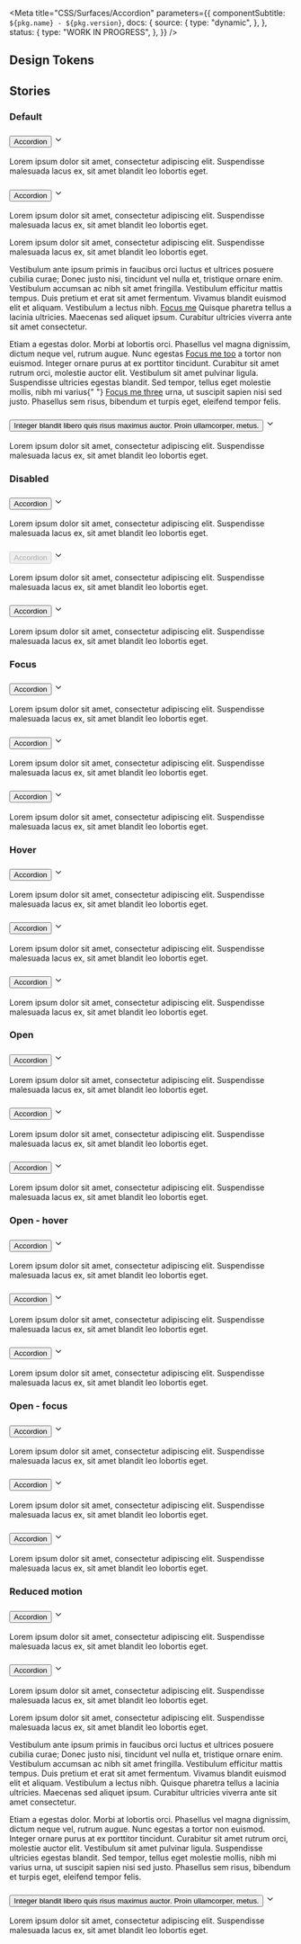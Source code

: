 

<Meta
  title="CSS/Surfaces/Accordion"
  parameters={{
    componentSubtitle: `${pkg.name} - ${pkg.version}`,
    docs: {
      source: {
        type: "dynamic",
      },
    },
    status: {
      type: "WORK IN PROGRESS",
    },
  }}
/>

<Description markdown={readme} />

## Design Tokens

<DesignTokenDocBlock categoryName="Accordion" viewType="table" />

## Stories

### Default

<Canvas>
  <Story name="Default">
    <div className="denhaag-accordion">
      <div className="denhaag-accordion__container">
        <h3 className="denhaag-accordion__panel">
          <button
            aria-expanded="false"
            aria-controls="default-accordion-details-one"
            className="denhaag-accordion__title"
            id="default-accordion1id"
          >
            Accordion
          </button>
          <svg
            className="denhaag-icon"
            width="1em"
            height="1em"
            viewBox="0 0 24 24"
            fill="none"
            xmlns="http://www.w3.org/2000/svg"
            focusable="false"
            aria-hidden="true"
            shapeRendering="auto"
          >
            <path
              d="M5.293 8.293a1 1 0 011.414 0L12 13.586l5.293-5.293a1 1 0 111.414 1.414l-6 6a1 1 0 01-1.414 0l-6-6a1 1 0 010-1.414z"
              fill="currentColor"
            ></path>
          </svg>
        </h3>
        <div
          id="default-accordion-details-one"
          role="region"
          aria-labelledby="default-accordion1id"
          className="denhaag-accordion__details"
        >
          <div className="denhaag-accordion__details-content">
            <p className="utrecht-paragraph">
              Lorem ipsum dolor sit amet, consectetur adipiscing elit. Suspendisse malesuada lacus ex, sit amet blandit
              leo lobortis eget.
            </p>
          </div>
        </div>
      </div>
      <div className="denhaag-accordion__container">
        <h3 className="denhaag-accordion__panel">
          <button
            aria-expanded="false"
            aria-controls="default-accordion-details-two"
            className="denhaag-accordion__title"
            id="default-accordion2id"
          >
            Accordion
          </button>
          <svg
            className="denhaag-icon"
            width="1em"
            height="1em"
            viewBox="0 0 24 24"
            fill="none"
            xmlns="http://www.w3.org/2000/svg"
            focusable="false"
            aria-hidden="true"
            shapeRendering="auto"
          >
            <path
              d="M5.293 8.293a1 1 0 011.414 0L12 13.586l5.293-5.293a1 1 0 111.414 1.414l-6 6a1 1 0 01-1.414 0l-6-6a1 1 0 010-1.414z"
              fill="currentColor"
            ></path>
          </svg>
        </h3>
        <div
          id="default-accordion-details-two"
          role="region"
          aria-labelledby="default-accordion2id"
          className="denhaag-accordion__details"
        >
          <div className="denhaag-accordion__details-content">
            <p className="utrecht-paragraph">
              Lorem ipsum dolor sit amet, consectetur adipiscing elit. Suspendisse malesuada lacus ex, sit amet blandit
              leo lobortis eget.
            </p>
            <p className="utrecht-paragraph">
              Lorem ipsum dolor sit amet, consectetur adipiscing elit. Suspendisse malesuada lacus ex, sit amet blandit
              leo lobortis eget.
            </p>
            <p className="utrecht-paragraph">
              Vestibulum ante ipsum primis in faucibus orci luctus et ultrices posuere cubilia curae; Donec justo nisi,
              tincidunt vel nulla et, tristique ornare enim. Vestibulum accumsan ac nibh sit amet fringilla. Vestibulum
              efficitur mattis tempus. Duis pretium et erat sit amet fermentum. Vivamus blandit euismod elit et aliquam.
              Vestibulum a lectus nibh. <a href="/">Focus me</a> Quisque pharetra tellus a lacinia ultricies. Maecenas
              sed aliquet ipsum. Curabitur ultricies viverra ante sit amet consectetur.
            </p>
            <p className="utrecht-paragraph">
              Etiam a egestas dolor. Morbi at lobortis orci. Phasellus vel magna dignissim, dictum neque vel, rutrum
              augue. Nunc egestas <a href="/">Focus me too</a> a tortor non euismod. Integer ornare purus at ex
              porttitor tincidunt. Curabitur sit amet rutrum orci, molestie auctor elit. Vestibulum sit amet pulvinar
              ligula. Suspendisse ultricies egestas blandit. Sed tempor, tellus eget molestie mollis, nibh mi varius{" "}
              <a href="/">Focus me three</a> urna, ut suscipit sapien nisi sed justo. Phasellus sem risus, bibendum et
              turpis eget, eleifend tempor felis.
            </p>
          </div>
        </div>
      </div>
      <div className="denhaag-accordion__container">
        <h3 className="denhaag-accordion__panel">
          <button
            aria-expanded="false"
            aria-controls="default-accordion-details-three"
            className="denhaag-accordion__title"
            id="default-accordion3id"
          >
            Integer blandit libero quis risus maximus auctor. Proin ullamcorper, metus.
          </button>
          <svg
            className="denhaag-icon"
            width="1em"
            height="1em"
            viewBox="0 0 24 24"
            fill="none"
            xmlns="http://www.w3.org/2000/svg"
            focusable="false"
            aria-hidden="true"
            shapeRendering="auto"
          >
            <path
              d="M5.293 8.293a1 1 0 011.414 0L12 13.586l5.293-5.293a1 1 0 111.414 1.414l-6 6a1 1 0 01-1.414 0l-6-6a1 1 0 010-1.414z"
              fill="currentColor"
            ></path>
          </svg>
        </h3>
        <div
          id="default-accordion-details-three"
          role="region"
          aria-labelledby="default-accordion3id"
          className="denhaag-accordion__details"
        >
          <div className="denhaag-accordion__details-content">
            <p className="utrecht-paragraph">
              Lorem ipsum dolor sit amet, consectetur adipiscing elit. Suspendisse malesuada lacus ex, sit amet blandit
              leo lobortis eget.
            </p>
          </div>
        </div>
      </div>
    </div>
  </Story>
</Canvas>

### Disabled

<Canvas>
  <Story name="Disabled">
    <div className="denhaag-accordion">
      <div className="denhaag-accordion__container">
        <h3 className="denhaag-accordion__panel">
          <button
            aria-expanded="false"
            aria-controls="disabled-accordion-details-one"
            className="denhaag-accordion__title"
            id="disabled-accordion1id"
          >
            Accordion
          </button>
          <svg
            className="denhaag-icon"
            width="1em"
            height="1em"
            viewBox="0 0 24 24"
            fill="none"
            xmlns="http://www.w3.org/2000/svg"
            focusable="false"
            aria-hidden="true"
            shapeRendering="auto"
          >
            <path
              d="M5.293 8.293a1 1 0 011.414 0L12 13.586l5.293-5.293a1 1 0 111.414 1.414l-6 6a1 1 0 01-1.414 0l-6-6a1 1 0 010-1.414z"
              fill="currentColor"
            ></path>
          </svg>
        </h3>
        <div
          id="disabled-accordion-details-one"
          role="region"
          aria-labelledby="disabled-accordion1id"
          className="denhaag-accordion__details"
        >
          <div className="denhaag-accordion__details-content">
            <p className="utrecht-paragraph">
              Lorem ipsum dolor sit amet, consectetur adipiscing elit. Suspendisse malesuada lacus ex, sit amet blandit
              leo lobortis eget.
            </p>
          </div>
        </div>
      </div>
      <div className="denhaag-accordion__container">
        <h3 className="denhaag-accordion__panel">
          <button
            aria-expanded="false"
            aria-controls="disabled-accordion-details-two"
            className="denhaag-accordion__title denhaag-accordion__title--disabled"
            id="disabled-accordion2id"
            disabled
          >
            Accordion
          </button>
          <svg
            className="denhaag-icon"
            width="1em"
            height="1em"
            viewBox="0 0 24 24"
            fill="none"
            xmlns="http://www.w3.org/2000/svg"
            focusable="false"
            aria-hidden="true"
            shapeRendering="auto"
          >
            <path
              d="M5.293 8.293a1 1 0 011.414 0L12 13.586l5.293-5.293a1 1 0 111.414 1.414l-6 6a1 1 0 01-1.414 0l-6-6a1 1 0 010-1.414z"
              fill="currentColor"
            ></path>
          </svg>
        </h3>
        <div
          id="disabled-accordion-details-two"
          role="region"
          aria-labelledby="disabled-accordion2id"
          className="denhaag-accordion__details"
        >
          <div className="denhaag-accordion__details-content">
            <p className="utrecht-paragraph">
              Lorem ipsum dolor sit amet, consectetur adipiscing elit. Suspendisse malesuada lacus ex, sit amet blandit
              leo lobortis eget.
            </p>
          </div>
        </div>
      </div>
      <div className="denhaag-accordion__container">
        <h3 className="denhaag-accordion__panel">
          <button
            aria-expanded="false"
            aria-controls="disabled-accordion-details-three"
            className="denhaag-accordion__title"
            id="disabled-accordion3id"
          >
            Accordion
          </button>
          <svg
            className="denhaag-icon"
            width="1em"
            height="1em"
            viewBox="0 0 24 24"
            fill="none"
            xmlns="http://www.w3.org/2000/svg"
            focusable="false"
            aria-hidden="true"
            shapeRendering="auto"
          >
            <path
              d="M5.293 8.293a1 1 0 011.414 0L12 13.586l5.293-5.293a1 1 0 111.414 1.414l-6 6a1 1 0 01-1.414 0l-6-6a1 1 0 010-1.414z"
              fill="currentColor"
            ></path>
          </svg>
        </h3>
        <div
          id="disabled-accordion-details-three"
          role="region"
          aria-labelledby="disabled-accordion3id"
          className="denhaag-accordion__details"
        >
          <div className="denhaag-accordion__details-content">
            <p className="utrecht-paragraph">
              Lorem ipsum dolor sit amet, consectetur adipiscing elit. Suspendisse malesuada lacus ex, sit amet blandit
              leo lobortis eget.
            </p>
          </div>
        </div>
      </div>
    </div>
  </Story>
</Canvas>

### Focus

<Canvas>
  <Story name="Focus">
    <div className="denhaag-accordion">
      <div className="denhaag-accordion__container">
        <h3 className="denhaag-accordion__panel">
          <button
            aria-expanded="false"
            aria-controls="focus-accordion-details-one"
            className="denhaag-accordion__title"
            id="focus-accordion1id"
          >
            Accordion
          </button>
          <svg
            className="denhaag-icon"
            width="1em"
            height="1em"
            viewBox="0 0 24 24"
            fill="none"
            xmlns="http://www.w3.org/2000/svg"
            focusable="false"
            aria-hidden="true"
            shapeRendering="auto"
          >
            <path
              d="M5.293 8.293a1 1 0 011.414 0L12 13.586l5.293-5.293a1 1 0 111.414 1.414l-6 6a1 1 0 01-1.414 0l-6-6a1 1 0 010-1.414z"
              fill="currentColor"
            ></path>
          </svg>
        </h3>
        <div
          id="focus-accordion-details-one"
          role="region"
          aria-labelledby="focus-accordion1id"
          className="denhaag-accordion__details"
        >
          <div className="denhaag-accordion__details-content">
            <p className="utrecht-paragraph">
              Lorem ipsum dolor sit amet, consectetur adipiscing elit. Suspendisse malesuada lacus ex, sit amet blandit
              leo lobortis eget.
            </p>
          </div>
        </div>
      </div>
      <div className="denhaag-accordion__container">
        <h3 className="denhaag-accordion__panel">
          <button
            aria-expanded="false"
            aria-controls="focus-accordion-details-two"
            className="denhaag-accordion__title denhaag-accordion__title--focus"
            id="focus-accordion2id"
          >
            Accordion
          </button>
          <svg
            className="denhaag-icon"
            width="1em"
            height="1em"
            viewBox="0 0 24 24"
            fill="none"
            xmlns="http://www.w3.org/2000/svg"
            focusable="false"
            aria-hidden="true"
            shapeRendering="auto"
          >
            <path
              d="M5.293 8.293a1 1 0 011.414 0L12 13.586l5.293-5.293a1 1 0 111.414 1.414l-6 6a1 1 0 01-1.414 0l-6-6a1 1 0 010-1.414z"
              fill="currentColor"
            ></path>
          </svg>
        </h3>
        <div
          id="focus-accordion-details-two"
          role="region"
          aria-labelledby="focus-accordion2id"
          className="denhaag-accordion__details"
        >
          <div className="denhaag-accordion__details-content">
            <p className="utrecht-paragraph">
              Lorem ipsum dolor sit amet, consectetur adipiscing elit. Suspendisse malesuada lacus ex, sit amet blandit
              leo lobortis eget.
            </p>
          </div>
        </div>
      </div>
      <div className="denhaag-accordion__container">
        <h3 className="denhaag-accordion__panel">
          <button
            aria-expanded="false"
            aria-controls="focus-accordion-details-three"
            className="denhaag-accordion__title"
            id="focus-accordion3id"
          >
            Accordion
          </button>
          <svg
            className="denhaag-icon"
            width="1em"
            height="1em"
            viewBox="0 0 24 24"
            fill="none"
            xmlns="http://www.w3.org/2000/svg"
            focusable="false"
            aria-hidden="true"
            shapeRendering="auto"
          >
            <path
              d="M5.293 8.293a1 1 0 011.414 0L12 13.586l5.293-5.293a1 1 0 111.414 1.414l-6 6a1 1 0 01-1.414 0l-6-6a1 1 0 010-1.414z"
              fill="currentColor"
            ></path>
          </svg>
        </h3>
        <div
          id="focus-accordion-details-three"
          role="region"
          aria-labelledby="focus-accordion3id"
          className="denhaag-accordion__details"
        >
          <div className="denhaag-accordion__details-content">
            <p className="utrecht-paragraph">
              Lorem ipsum dolor sit amet, consectetur adipiscing elit. Suspendisse malesuada lacus ex, sit amet blandit
              leo lobortis eget.
            </p>
          </div>
        </div>
      </div>
    </div>
  </Story>
</Canvas>

### Hover

<Canvas>
  <Story name="Hover">
    <div className="denhaag-accordion">
      <div className="denhaag-accordion__container">
        <h3 className="denhaag-accordion__panel">
          <button
            aria-expanded="false"
            aria-controls="hover-accordion-details-one"
            className="denhaag-accordion__title"
            id="hover-accordion1id"
          >
            Accordion
          </button>
          <svg
            className="denhaag-icon"
            width="1em"
            height="1em"
            viewBox="0 0 24 24"
            fill="none"
            xmlns="http://www.w3.org/2000/svg"
            focusable="false"
            aria-hidden="true"
            shapeRendering="auto"
          >
            <path
              d="M5.293 8.293a1 1 0 011.414 0L12 13.586l5.293-5.293a1 1 0 111.414 1.414l-6 6a1 1 0 01-1.414 0l-6-6a1 1 0 010-1.414z"
              fill="currentColor"
            ></path>
          </svg>
        </h3>
        <div
          id="hover-accordion-details-one"
          role="region"
          aria-labelledby="hover-accordion1id"
          className="denhaag-accordion__details"
        >
          <div className="denhaag-accordion__details-content">
            <p className="utrecht-paragraph">
              Lorem ipsum dolor sit amet, consectetur adipiscing elit. Suspendisse malesuada lacus ex, sit amet blandit
              leo lobortis eget.
            </p>
          </div>
        </div>
      </div>
      <div className="denhaag-accordion__container">
        <h3 className="denhaag-accordion__panel denhaag-accordion__panel--hover">
          <button
            aria-expanded="false"
            aria-controls="hover-accordion-details-two"
            className="denhaag-accordion__title"
            id="hover-accordion2id"
          >
            Accordion
          </button>
          <svg
            className="denhaag-icon"
            width="1em"
            height="1em"
            viewBox="0 0 24 24"
            fill="none"
            xmlns="http://www.w3.org/2000/svg"
            focusable="false"
            aria-hidden="true"
            shapeRendering="auto"
          >
            <path
              d="M5.293 8.293a1 1 0 011.414 0L12 13.586l5.293-5.293a1 1 0 111.414 1.414l-6 6a1 1 0 01-1.414 0l-6-6a1 1 0 010-1.414z"
              fill="currentColor"
            ></path>
          </svg>
        </h3>
        <div
          id="hover-accordion-details-two"
          role="region"
          aria-labelledby="hover-accordion2id"
          className="denhaag-accordion__details"
        >
          <div className="denhaag-accordion__details-content">
            <p className="utrecht-paragraph">
              Lorem ipsum dolor sit amet, consectetur adipiscing elit. Suspendisse malesuada lacus ex, sit amet blandit
              leo lobortis eget.
            </p>
          </div>
        </div>
      </div>
      <div className="denhaag-accordion__container">
        <h3 className="denhaag-accordion__panel">
          <button
            aria-expanded="false"
            aria-controls="hover-accordion-details-three"
            className="denhaag-accordion__title"
            id="hover-accordion3id"
          >
            Accordion
          </button>
          <svg
            className="denhaag-icon"
            width="1em"
            height="1em"
            viewBox="0 0 24 24"
            fill="none"
            xmlns="http://www.w3.org/2000/svg"
            focusable="false"
            aria-hidden="true"
            shapeRendering="auto"
          >
            <path
              d="M5.293 8.293a1 1 0 011.414 0L12 13.586l5.293-5.293a1 1 0 111.414 1.414l-6 6a1 1 0 01-1.414 0l-6-6a1 1 0 010-1.414z"
              fill="currentColor"
            ></path>
          </svg>
        </h3>
        <div
          id="hover-accordion-details-three"
          role="region"
          aria-labelledby="hover-accordion3id"
          className="denhaag-accordion__details"
        >
          <div className="denhaag-accordion__details-content">
            <p className="utrecht-paragraph">
              Lorem ipsum dolor sit amet, consectetur adipiscing elit. Suspendisse malesuada lacus ex, sit amet blandit
              leo lobortis eget.
            </p>
          </div>
        </div>
      </div>
    </div>
  </Story>
</Canvas>

### Open

<Canvas>
  <Story name="Open">
    <div className="denhaag-accordion">
      <div className="denhaag-accordion__container">
        <h3 className="denhaag-accordion__panel">
          <button
            aria-expanded="false"
            aria-controls="open-accordion-details-one"
            className="denhaag-accordion__title"
            id="open-accordion1id"
          >
            Accordion
          </button>
          <svg
            className="denhaag-icon"
            width="1em"
            height="1em"
            viewBox="0 0 24 24"
            fill="none"
            xmlns="http://www.w3.org/2000/svg"
            focusable="false"
            aria-hidden="true"
            shapeRendering="auto"
          >
            <path
              d="M5.293 8.293a1 1 0 011.414 0L12 13.586l5.293-5.293a1 1 0 111.414 1.414l-6 6a1 1 0 01-1.414 0l-6-6a1 1 0 010-1.414z"
              fill="currentColor"
            ></path>
          </svg>
        </h3>
        <div
          id="open-accordion-details-one"
          role="region"
          aria-labelledby="open-accordion1id"
          className="denhaag-accordion__details"
        >
          <div className="denhaag-accordion__details-content">
            <p className="utrecht-paragraph">
              Lorem ipsum dolor sit amet, consectetur adipiscing elit. Suspendisse malesuada lacus ex, sit amet blandit
              leo lobortis eget.
            </p>
          </div>
        </div>
      </div>
      <div className="denhaag-accordion__container denhaag-accordion__container--open" open>
        <h3 className="denhaag-accordion__panel">
          <button
            aria-expanded="true"
            aria-controls="open-accordion-details-two"
            className="denhaag-accordion__title"
            id="open-accordion2id"
          >
            Accordion
          </button>
          <svg
            className="denhaag-icon"
            width="1em"
            height="1em"
            viewBox="0 0 24 24"
            fill="none"
            xmlns="http://www.w3.org/2000/svg"
            focusable="false"
            aria-hidden="true"
            shapeRendering="auto"
          >
            <path
              d="M5.293 8.293a1 1 0 011.414 0L12 13.586l5.293-5.293a1 1 0 111.414 1.414l-6 6a1 1 0 01-1.414 0l-6-6a1 1 0 010-1.414z"
              fill="currentColor"
            ></path>
          </svg>
        </h3>
        <div
          id="open-accordion-details-two"
          role="region"
          aria-labelledby="open-accordion2id"
          className="denhaag-accordion__details"
        >
          <div className="denhaag-accordion__details-content">
            <p className="utrecht-paragraph">
              Lorem ipsum dolor sit amet, consectetur adipiscing elit. Suspendisse malesuada lacus ex, sit amet blandit
              leo lobortis eget.
            </p>
          </div>
        </div>
      </div>
      <div className="denhaag-accordion__container">
        <h3 className="denhaag-accordion__panel">
          <button
            aria-expanded="false"
            aria-controls="open-accordion-details-three"
            className="denhaag-accordion__title"
            id="open-accordion3id"
          >
            Accordion
          </button>
          <svg
            className="denhaag-icon"
            width="1em"
            height="1em"
            viewBox="0 0 24 24"
            fill="none"
            xmlns="http://www.w3.org/2000/svg"
            focusable="false"
            aria-hidden="true"
            shapeRendering="auto"
          >
            <path
              d="M5.293 8.293a1 1 0 011.414 0L12 13.586l5.293-5.293a1 1 0 111.414 1.414l-6 6a1 1 0 01-1.414 0l-6-6a1 1 0 010-1.414z"
              fill="currentColor"
            ></path>
          </svg>
        </h3>
        <div
          id="open-accordion-details-three"
          role="region"
          aria-labelledby="open-accordion3id"
          className="denhaag-accordion__details"
        >
          <div className="denhaag-accordion__details-content">
            <p className="utrecht-paragraph">
              Lorem ipsum dolor sit amet, consectetur adipiscing elit. Suspendisse malesuada lacus ex, sit amet blandit
              leo lobortis eget.
            </p>
          </div>
        </div>
      </div>
    </div>
  </Story>
</Canvas>

### Open - hover

<Canvas>
  <Story name="Open - hover">
    <div className="denhaag-accordion">
      <div className="denhaag-accordion__container">
        <h3 className="denhaag-accordion__panel">
          <button
            aria-expanded="false"
            aria-controls="open-accordion-details-one"
            className="denhaag-accordion__title"
            id="open-accordion1id"
          >
            Accordion
          </button>
          <svg
            className="denhaag-icon"
            width="1em"
            height="1em"
            viewBox="0 0 24 24"
            fill="none"
            xmlns="http://www.w3.org/2000/svg"
            focusable="false"
            aria-hidden="true"
            shapeRendering="auto"
          >
            <path
              d="M5.293 8.293a1 1 0 011.414 0L12 13.586l5.293-5.293a1 1 0 111.414 1.414l-6 6a1 1 0 01-1.414 0l-6-6a1 1 0 010-1.414z"
              fill="currentColor"
            ></path>
          </svg>
        </h3>
        <div
          id="open-accordion-details-one"
          role="region"
          aria-labelledby="open-accordion1id"
          className="denhaag-accordion__details"
        >
          <div className="denhaag-accordion__details-content">
            <p className="utrecht-paragraph">
              Lorem ipsum dolor sit amet, consectetur adipiscing elit. Suspendisse malesuada lacus ex, sit amet blandit
              leo lobortis eget.
            </p>
          </div>
        </div>
      </div>
      <div className="denhaag-accordion__container denhaag-accordion__container--open" open>
        <h3 className="denhaag-accordion__panel denhaag-accordion__panel--hover">
          <button
            aria-expanded="true"
            aria-controls="open-accordion-details-two"
            className="denhaag-accordion__title"
            id="open-accordion2id"
          >
            Accordion
          </button>
          <svg
            className="denhaag-icon"
            width="1em"
            height="1em"
            viewBox="0 0 24 24"
            fill="none"
            xmlns="http://www.w3.org/2000/svg"
            focusable="false"
            aria-hidden="true"
            shapeRendering="auto"
          >
            <path
              d="M5.293 8.293a1 1 0 011.414 0L12 13.586l5.293-5.293a1 1 0 111.414 1.414l-6 6a1 1 0 01-1.414 0l-6-6a1 1 0 010-1.414z"
              fill="currentColor"
            ></path>
          </svg>
        </h3>
        <div
          id="open-accordion-details-two"
          role="region"
          aria-labelledby="open-accordion2id"
          className="denhaag-accordion__details"
        >
          <div className="denhaag-accordion__details-content">
            <p className="utrecht-paragraph">
              Lorem ipsum dolor sit amet, consectetur adipiscing elit. Suspendisse malesuada lacus ex, sit amet blandit
              leo lobortis eget.
            </p>
          </div>
        </div>
      </div>
      <div className="denhaag-accordion__container">
        <h3 className="denhaag-accordion__panel">
          <button
            aria-expanded="false"
            aria-controls="open-accordion-details-three"
            className="denhaag-accordion__title"
            id="open-accordion3id"
          >
            Accordion
          </button>
          <svg
            className="denhaag-icon"
            width="1em"
            height="1em"
            viewBox="0 0 24 24"
            fill="none"
            xmlns="http://www.w3.org/2000/svg"
            focusable="false"
            aria-hidden="true"
            shapeRendering="auto"
          >
            <path
              d="M5.293 8.293a1 1 0 011.414 0L12 13.586l5.293-5.293a1 1 0 111.414 1.414l-6 6a1 1 0 01-1.414 0l-6-6a1 1 0 010-1.414z"
              fill="currentColor"
            ></path>
          </svg>
        </h3>
        <div
          id="open-accordion-details-three"
          role="region"
          aria-labelledby="open-accordion3id"
          className="denhaag-accordion__details"
        >
          <div className="denhaag-accordion__details-content">
            <p className="utrecht-paragraph">
              Lorem ipsum dolor sit amet, consectetur adipiscing elit. Suspendisse malesuada lacus ex, sit amet blandit
              leo lobortis eget.
            </p>
          </div>
        </div>
      </div>
    </div>
  </Story>
</Canvas>

### Open - focus

<Canvas>
  <Story name="Open - focus">
    <div className="denhaag-accordion">
      <div className="denhaag-accordion__container">
        <h3 className="denhaag-accordion__panel">
          <button
            aria-expanded="false"
            aria-controls="open-accordion-details-one"
            className="denhaag-accordion__title"
            id="open-accordion1id"
          >
            Accordion
          </button>
          <svg
            className="denhaag-icon"
            width="1em"
            height="1em"
            viewBox="0 0 24 24"
            fill="none"
            xmlns="http://www.w3.org/2000/svg"
            focusable="false"
            aria-hidden="true"
            shapeRendering="auto"
          >
            <path
              d="M5.293 8.293a1 1 0 011.414 0L12 13.586l5.293-5.293a1 1 0 111.414 1.414l-6 6a1 1 0 01-1.414 0l-6-6a1 1 0 010-1.414z"
              fill="currentColor"
            ></path>
          </svg>
        </h3>
        <div
          id="open-accordion-details-one"
          role="region"
          aria-labelledby="open-accordion1id"
          className="denhaag-accordion__details"
        >
          <div className="denhaag-accordion__details-content">
            <p className="utrecht-paragraph">
              Lorem ipsum dolor sit amet, consectetur adipiscing elit. Suspendisse malesuada lacus ex, sit amet blandit
              leo lobortis eget.
            </p>
          </div>
        </div>
      </div>
      <div className="denhaag-accordion__container denhaag-accordion__container--open" open>
        <h3 className="denhaag-accordion__panel">
          <button
            aria-expanded="true"
            aria-controls="open-accordion-details-two"
            className="denhaag-accordion__title denhaag-accordion__title--focus"
            id="open-accordion2id"
          >
            Accordion
          </button>
          <svg
            className="denhaag-icon"
            width="1em"
            height="1em"
            viewBox="0 0 24 24"
            fill="none"
            xmlns="http://www.w3.org/2000/svg"
            focusable="false"
            aria-hidden="true"
            shapeRendering="auto"
          >
            <path
              d="M5.293 8.293a1 1 0 011.414 0L12 13.586l5.293-5.293a1 1 0 111.414 1.414l-6 6a1 1 0 01-1.414 0l-6-6a1 1 0 010-1.414z"
              fill="currentColor"
            ></path>
          </svg>
        </h3>
        <div
          id="open-accordion-details-two"
          role="region"
          aria-labelledby="open-accordion2id"
          className="denhaag-accordion__details"
        >
          <div className="denhaag-accordion__details-content">
            <p className="utrecht-paragraph">
              Lorem ipsum dolor sit amet, consectetur adipiscing elit. Suspendisse malesuada lacus ex, sit amet blandit
              leo lobortis eget.
            </p>
          </div>
        </div>
      </div>
      <div className="denhaag-accordion__container">
        <h3 className="denhaag-accordion__panel">
          <button
            aria-expanded="false"
            aria-controls="open-accordion-details-three"
            className="denhaag-accordion__title"
            id="open-accordion3id"
          >
            Accordion
          </button>
          <svg
            className="denhaag-icon"
            width="1em"
            height="1em"
            viewBox="0 0 24 24"
            fill="none"
            xmlns="http://www.w3.org/2000/svg"
            focusable="false"
            aria-hidden="true"
            shapeRendering="auto"
          >
            <path
              d="M5.293 8.293a1 1 0 011.414 0L12 13.586l5.293-5.293a1 1 0 111.414 1.414l-6 6a1 1 0 01-1.414 0l-6-6a1 1 0 010-1.414z"
              fill="currentColor"
            ></path>
          </svg>
        </h3>
        <div
          id="open-accordion-details-three"
          role="region"
          aria-labelledby="open-accordion3id"
          className="denhaag-accordion__details"
        >
          <div className="denhaag-accordion__details-content">
            <p className="utrecht-paragraph">
              Lorem ipsum dolor sit amet, consectetur adipiscing elit. Suspendisse malesuada lacus ex, sit amet blandit
              leo lobortis eget.
            </p>
          </div>
        </div>
      </div>
    </div>
  </Story>
</Canvas>

### Reduced motion

<Canvas>
  <Story name="Reduced motion">
    <div className="denhaag-accordion denhaag-accordion--reduced-motion">
      <div className="denhaag-accordion__container">
        <h3 className="denhaag-accordion__panel">
          <button
            aria-expanded="false"
            aria-controls="default-accordion-details-one"
            className="denhaag-accordion__title"
            id="default-accordion1id"
          >
            Accordion
          </button>
          <svg
            className="denhaag-icon"
            width="1em"
            height="1em"
            viewBox="0 0 24 24"
            fill="none"
            xmlns="http://www.w3.org/2000/svg"
            focusable="false"
            aria-hidden="true"
            shapeRendering="auto"
          >
            <path
              d="M5.293 8.293a1 1 0 011.414 0L12 13.586l5.293-5.293a1 1 0 111.414 1.414l-6 6a1 1 0 01-1.414 0l-6-6a1 1 0 010-1.414z"
              fill="currentColor"
            ></path>
          </svg>
        </h3>
        <div
          id="default-accordion-details-one"
          role="region"
          aria-labelledby="default-accordion1id"
          className="denhaag-accordion__details"
        >
          <div className="denhaag-accordion__details-content">
            <p className="utrecht-paragraph">
              Lorem ipsum dolor sit amet, consectetur adipiscing elit. Suspendisse malesuada lacus ex, sit amet blandit
              leo lobortis eget.
            </p>
          </div>
        </div>
      </div>
      <div className="denhaag-accordion__container">
        <h3 className="denhaag-accordion__panel">
          <button
            aria-expanded="false"
            aria-controls="default-accordion-details-two"
            className="denhaag-accordion__title"
            id="default-accordion2id"
          >
            Accordion
          </button>
          <svg
            className="denhaag-icon"
            width="1em"
            height="1em"
            viewBox="0 0 24 24"
            fill="none"
            xmlns="http://www.w3.org/2000/svg"
            focusable="false"
            aria-hidden="true"
            shapeRendering="auto"
          >
            <path
              d="M5.293 8.293a1 1 0 011.414 0L12 13.586l5.293-5.293a1 1 0 111.414 1.414l-6 6a1 1 0 01-1.414 0l-6-6a1 1 0 010-1.414z"
              fill="currentColor"
            ></path>
          </svg>
        </h3>
        <div
          id="default-accordion-details-two"
          role="region"
          aria-labelledby="default-accordion2id"
          className="denhaag-accordion__details"
        >
          <div className="denhaag-accordion__details-content">
            <p className="utrecht-paragraph">
              Lorem ipsum dolor sit amet, consectetur adipiscing elit. Suspendisse malesuada lacus ex, sit amet blandit
              leo lobortis eget.
            </p>
            <p className="utrecht-paragraph">
              Lorem ipsum dolor sit amet, consectetur adipiscing elit. Suspendisse malesuada lacus ex, sit amet blandit
              leo lobortis eget.
            </p>
            <p className="utrecht-paragraph">
              Vestibulum ante ipsum primis in faucibus orci luctus et ultrices posuere cubilia curae; Donec justo nisi,
              tincidunt vel nulla et, tristique ornare enim. Vestibulum accumsan ac nibh sit amet fringilla. Vestibulum
              efficitur mattis tempus. Duis pretium et erat sit amet fermentum. Vivamus blandit euismod elit et aliquam.
              Vestibulum a lectus nibh. Quisque pharetra tellus a lacinia ultricies. Maecenas sed aliquet ipsum.
              Curabitur ultricies viverra ante sit amet consectetur.
            </p>
            <p className="utrecht-paragraph">
              Etiam a egestas dolor. Morbi at lobortis orci. Phasellus vel magna dignissim, dictum neque vel, rutrum
              augue. Nunc egestas a tortor non euismod. Integer ornare purus at ex porttitor tincidunt. Curabitur sit
              amet rutrum orci, molestie auctor elit. Vestibulum sit amet pulvinar ligula. Suspendisse ultricies egestas
              blandit. Sed tempor, tellus eget molestie mollis, nibh mi varius urna, ut suscipit sapien nisi sed justo.
              Phasellus sem risus, bibendum et turpis eget, eleifend tempor felis.
            </p>
          </div>
        </div>
      </div>
      <div className="denhaag-accordion__container">
        <h3 className="denhaag-accordion__panel">
          <button
            aria-expanded="false"
            aria-controls="default-accordion-details-three"
            className="denhaag-accordion__title"
            id="default-accordion3id"
          >
            Integer blandit libero quis risus maximus auctor. Proin ullamcorper, metus.
          </button>
          <svg
            className="denhaag-icon"
            width="1em"
            height="1em"
            viewBox="0 0 24 24"
            fill="none"
            xmlns="http://www.w3.org/2000/svg"
            focusable="false"
            aria-hidden="true"
            shapeRendering="auto"
          >
            <path
              d="M5.293 8.293a1 1 0 011.414 0L12 13.586l5.293-5.293a1 1 0 111.414 1.414l-6 6a1 1 0 01-1.414 0l-6-6a1 1 0 010-1.414z"
              fill="currentColor"
            ></path>
          </svg>
        </h3>
        <div
          id="default-accordion-details-three"
          role="region"
          aria-labelledby="default-accordion3id"
          className="denhaag-accordion__details"
        >
          <div className="denhaag-accordion__details-content">
            <p className="utrecht-paragraph">
              Lorem ipsum dolor sit amet, consectetur adipiscing elit. Suspendisse malesuada lacus ex, sit amet blandit
              leo lobortis eget.
            </p>
          </div>
        </div>
      </div>
    </div>
  </Story>
</Canvas>
